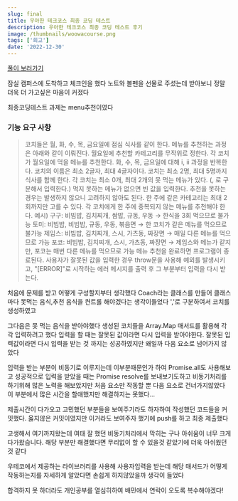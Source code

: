 ```yaml
---
slug: final
title: 우아한 테크코스 최종 코딩 테스트
description: 우아한 테크코스 최종 코딩 테스트 후기
image: /thumbnails/woowacourse.png
tags: ['회고']
date: '2022-12-30'
---
```


[풀이 보러가기](https://github.com/woowacourse-precourse/javascript-menu)

잠실 캠퍼스에 도착하고 체크인을 했다
노트와 볼펜을 선물로 주셨는데 받아보니 정말 더욱 더 가고싶은 마음이 커졌다

최종코딩테스트 과제는 menu추천이였다

### 기능 요구 사항

> 코치들은 월, 화, 수, 목, 금요일에 점심 식사를 같이 한다.
> 메뉴를 추천하는 과정은 아래와 같이 이뤄진다.
> 월요일에 추천할 카테고리를 무작위로 정한다.
> 각 코치가 월요일에 먹을 메뉴를 추천한다.
> 화, 수, 목, 금요일에 대해 i, ii 과정을 반복한다.
> 코치의 이름은 최소 2글자, 최대 4글자이다.
> 코치는 최소 2명, 최대 5명까지 식사를 함께 한다.
> 각 코치는 최소 0개, 최대 2개의 못 먹는 메뉴가 있다. (, 로 구분해서 입력한다.)
> 먹지 못하는 메뉴가 없으면 빈 값을 입력한다.
> 추천을 못하는 경우는 발생하지 않으니 고려하지 않아도 된다.
> 한 주에 같은 카테고리는 최대 2회까지만 고를 수 있다.
> 각 코치에게 한 주에 중복되지 않는 메뉴를 추천해야 한다.
> 예시)
> 구구: 비빔밥, 김치찌개, 쌈밥, 규동, 우동 → 한식을 3회 먹으므로 불가능
> 토미: 비빔밥, 비빔밥, 규동, 우동, 볶음면 → 한 코치가 같은 메뉴를 먹으므로 불가능
> 제임스: 비빔밥, 김치찌개, 스시, 가츠동, 짜장면 → 매일 다른 메뉴를 먹으므로 가능
> 포코: 비빔밥, 김치찌개, 스시, 가츠동, 짜장면 → 제임스와 메뉴가 같지만, 포코는 매번 다른 메뉴를 먹으므로 가능
> 메뉴 추천을 완료하면 프로그램이 종료된다.
> 사용자가 잘못된 값을 입력한 경우 throw문을 사용해 예외를 발생시키고, "[ERROR]"로 시작하는 에러 메시지를 출력 후 그 부분부터 입력을 다시 받는다.

처음에 문제를 받고 어떻게 구성할지부터 생각했다
Coach라는 클래스를 만들어 클래스마다 못먹는 음식,추천 음식을 컨트롤 해야겠다는 생각이들었다
','로 구분하여서 코치를 생성하였고

그다음은 못 먹는 음식을 받아야했다
생성된 코치들을 Array.Map 매서드를 활용해 각각 입력하려고 했다
입력을 할 때는 잘못된 값이라면 다시 입력을 받아야한다.
잘못된 입력값이라면 다시 입력을 받는 것 까지는 성공하였지만 왜일까 다음 요소로 넘어가지 않았다

입력을 받는 부분이 비동기로 이루지는데 이부분때문인가 하여 Promise.all도 사용해보고 성공적으로 입력을 받았을 때는 Promise resolve를 보내보기도하고 비동기처리를 하기위해 많은 노력을 해보았지만 처음 요소만 작동할 뿐 다음 요소로 건너가지않았다
이 부분에서 많은 시간을 할애했지만 해결하지는 못했다...

제출시간이 다가오고 고민했던 부분들을 보여주기라도 하자하여 작성했던 코드들을 커밋했다. 옳지않은 커밋이였지만 이거라도 보여주자 했기에 push를 하고 최종 제출했다

고생해서 여기까지왔는데 여태 잘 했던 비동기처리에서 막히는 구나 아쉬움이 너무 크게 다가왔습니다.
해당 부분만 해결했다면 무리없이 할 수 있을것 같았기에 더욱 아쉬웠던 것 같다

우테코에서 제공하는 라이브러리를 사용해 사용자입력을 받는데 해당 매서드가 어떻게 작동하는지를 자세하게 알았다면 손쉽게 하지않았을까 생각이 들었다

합격하지 못 하더라도 개인공부를 열심히하여 배민에서 연락이 오도록 복수해야겠다!
